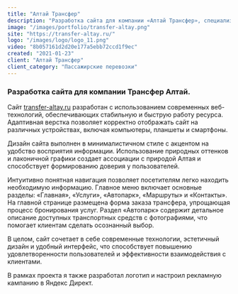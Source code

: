 ```yaml
---
title: "Алтай Трансфер"
description: "Разработка сайта для компании «Алтай Трансфер», специализирующейся на пассажирских перевозках. Удобный интерфейс, онлайн-бронирование и актуальная информация для клиентов."
image: "/images/portfolio/transfer-altay.png"
site: "https://transfer-altay.ru/"
logo: "/images/logo/logo_11.png"
video: "8b057161d2d20e177a5ebb72ccd1f9ec"
created: "2021-01-23"
client: "Алтай Трансфер"
client_category: "Пассажирские перевозки"
---
```


### Разработка сайта для компании Трансфер Алтай.

Сайт [transfer-altay.ru](https://transfer-altay.ru/) разработан с использованием современных веб-технологий, обеспечивающих стабильную и быструю работу ресурса. Адаптивная верстка позволяет корректно отображать сайт на различных устройствах, включая компьютеры, планшеты и смартфоны.

Дизайн сайта выполнен в минималистичном стиле с акцентом на удобство восприятия информации. Использование природных оттенков и лаконичной графики создает ассоциации с природой Алтая и способствует формированию доверия у пользователей.

Интуитивно понятная навигация позволяет посетителям легко находить необходимую информацию. Главное меню включает основные разделы: «Главная», «Услуги», «Автопарк», «Маршруты» и «Контакты». На главной странице размещена форма заказа трансфера, упрощающая процесс бронирования услуг. Раздел «Автопарк» содержит детальное описание доступных транспортных средств с фотографиями, что помогает клиентам сделать осознанный выбор.

В целом, сайт сочетает в себе современные технологии, эстетичный дизайн и удобный интерфейс, что способствует повышению удовлетворенности пользователей и эффективности взаимодействия с клиентами.

В рамках проекта я также разработал логотип и настроил рекламную кампанию в Яндекс Директ.

